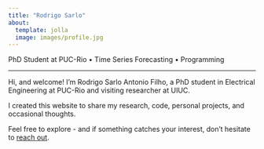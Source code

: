 ```yaml
---
title: "Rodrigo Sarlo"
about:
  template: jolla
  image: images/profile.jpg
---
```


PhD Student at PUC-Rio • Time Series Forecasting • Programming

------------------------------------------------------------------------

::: homepage-intro
Hi, and welcome! I’m Rodrigo Sarlo Antonio Filho, a PhD student in Electrical Engineering at PUC-Rio and visiting researcher at UIUC.

I created this website to share my research, code, personal projects, and occasional thoughts.

Feel free to explore - and if something catches your interest, don’t hesitate to [reach out](mailto:rodrigosarlofilho@gmail.com).
:::
